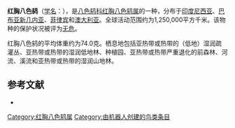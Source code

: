 {{noteTA
|G1=unit
}}
{{Speciesbox
| name = 红胸八色鸫
| image = Nouveau recueil de planches coloriées d'oiseaux (10330304466), fond blanc.jpg
| status = LC | status_system = IUCN3.1
| genus = Erythropitta
| species = erythrogaster
| authority = [[康拉德·雅各·特明克|Temminck]], 1823
| range_map = 
}}

'''红胸八色鸫'''（[[学名|学名]]：{{lang|la|''Erythropitta erythrogaster''}}），是[[八色鸫科|八色鸫科]][[红胸八色鸫属|红胸八色鸫属]]的一种，分布于[[印度尼西亚|印度尼西亚]]、[[巴布亚新几内亚|巴布亚新几内亚]]、[[菲律宾|菲律宾]]和[[澳大利亚|澳大利亚]]。全球活动范围约为1,250,000平方千米。该物种的保护状况被评为[[无危|无危]]。

红胸八色鸫的平均体重约为74.0克。栖息地包括亚热带或热带的（低地）湿润疏灌丛、亚热带或热带的湿润低地林、种植园、亚热带或热带严重退化的前森林、河流、溪流和亚热带或热带的湿润山地林。

== 参考文献 ==
{{commons category|Pitta erythrogaster}}
*{{cite web|url=http://www.birdlife.org/datazone/speciesfactsheet.php?id=4010&m=0|title=Pitta erythrogaster|publisher=[[国际鸟盟|BirdLife.org]]|accessdate=2011-06-27}}
{{Taxonbar|from=Q898133}}

[[Category:红胸八色鸫属|Category:红胸八色鸫属]]
[[Category:由机器人创建的鸟类条目|Category:由机器人创建的鸟类条目]]